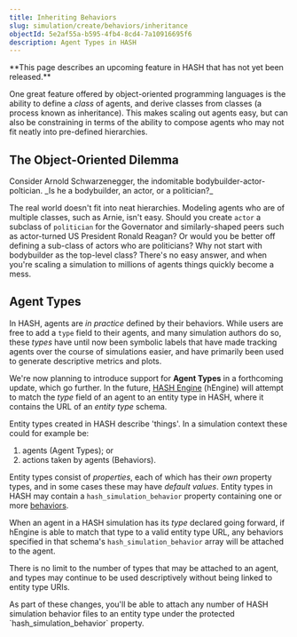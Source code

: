 ```yaml
---
title: Inheriting Behaviors
slug: simulation/create/behaviors/inheritance
objectId: 5e2af55a-b595-4fb4-8cd4-7a10916695f6
description: Agent Types in HASH
---
```


<Hint style="warning">
  **This page describes an upcoming feature in HASH that has not yet been
  released.**
</Hint>

One great feature offered by object-oriented programming languages is the ability to define a _class_ of agents, and derive classes from classes \(a process known as inheritance\). This makes scaling out agents easy, but can also be constraining in terms of the ability to compose agents who may not fit neatly into pre-defined hierarchies.

## The Object-Oriented Dilemma

<Hint style="info">
  Consider Arnold Schwarzenegger, the indomitable bodybuilder-actor-poltician.
  _Is he a bodybuilder, an actor, or a politician?_
</Hint>

The real world doesn't fit into neat hierarchies. Modeling agents who are of multiple classes, such as Arnie, isn't easy. Should you create `actor` a subclass of `politician` for the Governator and similarly-shaped peers such as actor-turned US President Ronald Reagan? Or would you be better off defining a sub-class of actors who are politicians? Why not start with bodybuilder as the top-level class? There's no easy answer, and when you're scaling a simulation to millions of agents things quickly become a mess.

## Agent Types

In HASH, agents are _in practice_ defined by their behaviors. While users are free to add a `type` field to their agents, and many simulation authors do so, these _types_ have until now been symbolic labels that have made tracking agents over the course of simulations easier, and have primarily been used to generate descriptive metrics and plots.

We're now planning to introduce support for **Agent Types** in a forthcoming update, which go further. In the future, [HASH Engine](https://hash.ai/platform/engine) (hEngine) will attempt to match the _type_ field of an agent to an entity type in HASH, where it contains the URL of an _entity type_ schema.

Entity types created in HASH describe 'things'. In a simulation context these could for example be:

1. agents \(Agent Types\); or
1. actions taken by agents \(Behaviors\).

Entity types consist of _properties_, each of which has their _own_ property types, and in some cases these may have _default values_. Entity types in HASH may contain a `hash_simulation_behavior` property containing one or more [behaviors](/docs/simulations/create/behaviors).

When an agent in a HASH simulation has its _type_ declared going forward, if hEngine is able to match that type to a valid entity type URL, any behaviors specified in that schema's `hash_simulation_behavior` array will be attached to the agent.

There is no limit to the number of types that may be attached to an agent, and types may continue to be used descriptively without being linked to entity type URIs.

<Hint style="info">
  As part of these changes, you'll be able to attach any number of HASH
  simulation behavior files to an entity type under the protected
  `hash_simulation_behavior` property.
</Hint>
